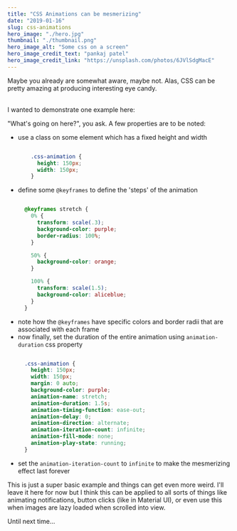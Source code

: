 ```yaml
---
title: "CSS Animations can be mesmerizing"
date: "2019-01-16"
slug: css-animations
hero_image: "./hero.jpg"
thumbnail: "./thumbnail.png"
hero_image_alt: "Some css on a screen"
hero_image_credit_text: "pankaj patel"
hero_image_credit_link: "https://unsplash.com/photos/6JVlSdgMacE"
---
```


Maybe you already are somewhat aware, maybe not. Alas, CSS can be pretty amazing at producing interesting eye candy.

<br/>
I wanted to demonstrate one example here:

<div class={cssAnimationContainer}>
  <div class={cssAnimation} />
</div>

"What's going on here?", you ask. A few properties are to be noted:
- use a class on some element which has a fixed height and width
  ```css

      .css-animation {
        height: 150px;
        width: 150px;
      }


  ```
- define some `@keyframes` to define the 'steps' of the animation
  ```css

    @keyframes stretch {
      0% {
        transform: scale(.3);
        background-color: purple;
        border-radius: 100%;
      }

      50% {
        background-color: orange;
      }

      100% {
        transform: scale(1.5);
        background-color: aliceblue;
      }
    }


  ```
- note how the `@keyframes` have specific colors and border radii that are associated with each frame
- now finally, set the duration of the entire animation using `animation-duration` css property
  ```css

    .css-animation {
      height: 150px;
      width: 150px;
      margin: 0 auto;
      background-color: purple;
      animation-name: stretch;
      animation-duration: 1.5s;
      animation-timing-function: ease-out;
      animation-delay: 0;
      animation-direction: alternate;
      animation-iteration-count: infinite;
      animation-fill-mode: none;
      animation-play-state: running;
    }


  ```
- set the `animation-iteration-count` to `infinite` to make the mesmerizing effect last forever

This is just a super basic example and things can get even more weird. I'll leave it here for now but I think this can be applied to all sorts of things like animating notifications, button clicks (like in Material UI), or even use this when images are lazy loaded when scrolled into view.

<div style={{width: 200, overflow: "hidden"}}>
  <p class={slideInText}>
    Until next time...
  </p>
</div>